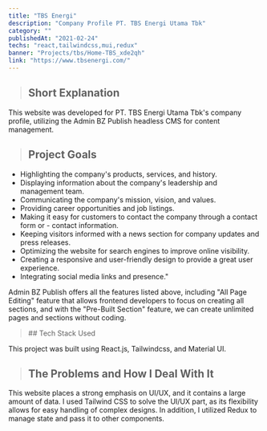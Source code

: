 ```yaml
---
title: "TBS Energi"
description: "Company Profile PT. TBS Energi Utama Tbk"
category: ""
publishedAt: "2021-02-24"
techs: "react,tailwindcss,mui,redux"
banner: "Projects/tbs/Home-TBS_xde2qh"
link: "https://www.tbsenergi.com/"
---
```


> ## Short Explanation

This website was developed for PT. TBS Energi Utama Tbk's company profile, utilizing the Admin BZ Publish headless CMS for content management.

> ## Project Goals

- Highlighting the company's products, services, and history.
- Displaying information about the company's leadership and management team.
- Communicating the company's mission, vision, and values.
- Providing career opportunities and job listings.
- Making it easy for customers to contact the company through a contact form or - contact information.
- Keeping visitors informed with a news section for company updates and press releases.
- Optimizing the website for search engines to improve online visibility.
- Creating a responsive and user-friendly design to provide a great user experience.
- Integrating social media links and presence."

Admin BZ Publish offers all the features listed above, including "All Page Editing" feature that allows frontend developers to focus on creating all sections, and with the "Pre-Built Section" feature, we can create unlimited pages and sections without coding.

<blockquote className="with-icons">
  ## Tech Stack Used
  <div className="not-prose mt-2">
    <TechIcons techs={["react", "tailwindcss", "mui", "redux"]} />
  </div>
</blockquote>

This project was built using React.js, Tailwindcss, and Material UI.

> ## The Problems and How I Deal With It

This website places a strong emphasis on UI/UX, and it contains a large amount of data. I used Tailwind CSS to solve the UI/UX part, as its flexibility allows for easy handling of complex designs. In addition, I utilized Redux to manage state and pass it to other components.
